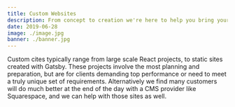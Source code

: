 ```yaml
---
title: Custom Websites
description: From concept to creation we're here to help you bring your ideas to life. Projects can range from working on existings projects, or starting something new with clean wireframes and a UI/UX spec.
date: 2019-06-28
image: ./image.jpg
banner: ./banner.jpg
---
```


Custom cites typically range from large scale React projects, to static sites created with Gatsby. These projects involve the most planning and preparation, but are for clients demanding top performance or need to meet a truly unique set of requirements. Alternatively we find many customers will do much better at the end of the day with a CMS provider like Squarespace, and we can help with those sites as well.
